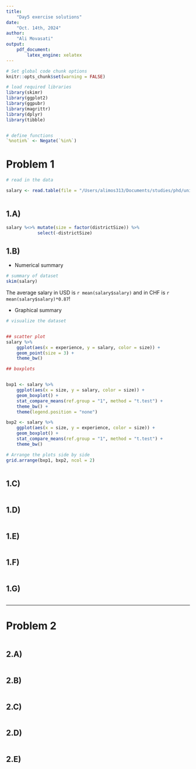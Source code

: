 ```yaml
---
title:  
    "Day5 exercise solutions"
date: 
    "Oct. 14th, 2024"
author:  
    "Ali Movasati"  
output:  
    pdf_document:
        latex_engine: xelatex
---
```



```r

# Set global code chunk options
knitr::opts_chunk$set(warning = FALSE)

```


```r


# load required libraries
library(skimr)
library(ggplot2)
library(ggpubr)
library(magrittr)
library(dplyr)
library(tibble)


# define functions
`%notin%` <- Negate(`%in%`)


```

# Problem 1

```r

# read in the data

salary <- read.table(file = "/Users/alimos313/Documents/studies/phd/university/courses/stat-modelling/StatModelEx/day5/data/salary.txt", sep = ",", header = T)



```


## 1.A)


```r

salary %<>% mutate(size = factor(districtSize)) %>%
            select(-districtSize)


```


## 1.B) 


- Numerical summary

```r
# summary of dataset
skim(salary)


```

The average salary in USD is `r mean(salary$salary)` and in CHF is `r mean(salary$salary)*0.87`!


- Graphical summary

```r
# visualize the dataset


## scatter plot
salary %>% 
    ggplot(aes(x = experience, y = salary, color = size)) +
    geom_point(size = 3) +
    theme_bw()

## boxplots


bxp1 <- salary %>% 
    ggplot(aes(x = size, y = salary, color = size)) +
    geom_boxplot() +
    stat_compare_means(ref.group = "1", method = "t.test") +
    theme_bw() + 
    theme(legend.position = "none")

bxp2 <- salary %>% 
    ggplot(aes(x = size, y = experience, color = size)) +
    geom_boxplot() +
    stat_compare_means(ref.group = "1", method = "t.test") +
    theme_bw()

# Arrange the plots side by side
grid.arrange(bxp1, bxp2, ncol = 2)



```


## 1.C)

```r


```


## 1.D)

```r


```


## 1.E)

```r


```


## 1.F)

```r


```


## 1.G)

```r


```


---

# Problem 2

```r


```



## 2.A)

```r


```


## 2.B)

```r


```


## 2.C)

```r


```


## 2.D)

```r


```


## 2.E)

```r


```

